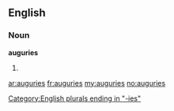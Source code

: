 ==English==

===Noun===
'''auguries'''

# {{plural of|[[augury]]}}

[[Category:English plurals ending in "-ies"]]

[[ar:auguries]]
[[fr:auguries]]
[[my:auguries]]
[[no:auguries]]